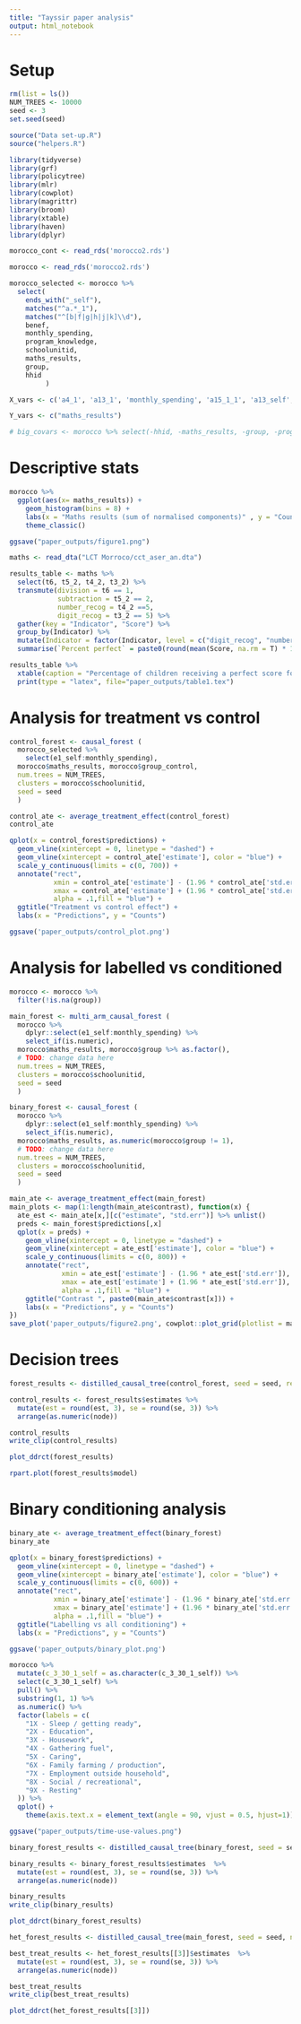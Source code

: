 ```yaml
---
title: "Tayssir paper analysis"
output: html_notebook
---
```

# Setup

```r
rm(list = ls())
NUM_TREES <- 10000
seed <- 3
set.seed(seed)
```


```r
source("Data set-up.R")
source("helpers.R")
```


```r
library(tidyverse)
library(grf)
library(policytree)
library(mlr)
library(cowplot)
library(magrittr)
library(broom)
library(xtable)
library(haven)
library(dplyr)

morocco_cont <- read_rds('morocco2.rds')

morocco <- read_rds('morocco2.rds')

morocco_selected <- morocco %>%
  select(
    ends_with("_self"),
    matches("^a.*_1"),
    matches("^[b|f|g|h|j|k]\\d"),
    benef,
    monthly_spending,
    program_knowledge,
    schoolunitid,
    maths_results,
    group,
    hhid
         )

```


```r
X_vars <- c('a4_1', 'a13_1', 'monthly_spending', 'a15_1_1', 'a13_self', 'a4_self', 'benef')

Y_vars <- c("maths_results")
```

```r
# big_covars <- morocco %>% select(-hhid, -maths_results, -group, -program_knowledge, -schoolid)
```

# Descriptive stats

```r
morocco %>%
  ggplot(aes(x= maths_results)) +
    geom_histogram(bins = 8) +
    labs(x = "Maths results (sum of normalised components)" , y = "Count") +
    theme_classic()

ggsave("paper_outputs/figure1.png")
```

```r
maths <- read_dta("LCT Morroco/cct_aser_an.dta")

results_table <- maths %>%
  select(t6, t5_2, t4_2, t3_2) %>%
  transmute(division = t6 == 1,
            subtraction = t5_2 == 2,
            number_recog = t4_2 ==5,
            digit_recog = t3_2 == 5) %>%
  gather(key = "Indicator", "Score") %>%
  group_by(Indicator) %>%
  mutate(Indicator = factor(Indicator, level = c("digit_recog", "number_recog", "subtraction", "division"), ordered = TRUE)) %>%
  summarise(`Percent perfect` = paste0(round(mean(Score, na.rm = T) * 100,2), "%"))

results_table %>%
  xtable(caption = "Percentage of children receiving a perfect score for each category") %>%
  print(type = "latex", file="paper_outputs/table1.tex")
```

# Analysis for treatment vs control

```r
control_forest <- causal_forest (
  morocco_selected %>% 
    select(e1_self:monthly_spending), 
  morocco$maths_results, morocco$group_control,
  num.trees = NUM_TREES,
  clusters = morocco$schoolunitid,
  seed = seed
  )
```

```r
control_ate <- average_treatment_effect(control_forest)
control_ate
```

```r
qplot(x = control_forest$predictions) + 
  geom_vline(xintercept = 0, linetype = "dashed") +
  geom_vline(xintercept = control_ate['estimate'], color = "blue") +
  scale_y_continuous(limits = c(0, 700)) +
  annotate("rect", 
           xmin = control_ate['estimate'] - (1.96 * control_ate['std.err']), 
           xmax = control_ate['estimate'] + (1.96 * control_ate['std.err']), ymin = 0, ymax = Inf,
           alpha = .1,fill = "blue") +
  ggtitle("Treatment vs control effect") + 
  labs(x = "Predictions", y = "Counts")

ggsave('paper_outputs/control_plot.png')
```


# Analysis for labelled vs conditioned

```r
morocco <- morocco %>%
  filter(!is.na(group))

main_forest <- multi_arm_causal_forest (
  morocco %>% 
    dplyr::select(e1_self:monthly_spending) %>%
    select_if(is.numeric), 
  morocco$maths_results, morocco$group %>% as.factor(),
  # TODO: change data here
  num.trees = NUM_TREES,
  clusters = morocco$schoolunitid,
  seed = seed
  )

binary_forest <- causal_forest (
  morocco %>% 
    dplyr::select(e1_self:monthly_spending) %>%
    select_if(is.numeric), 
  morocco$maths_results, as.numeric(morocco$group != 1),
  # TODO: change data here
  num.trees = NUM_TREES,
  clusters = morocco$schoolunitid,
  seed = seed
  )
```


```r
main_ate <- average_treatment_effect(main_forest)
main_plots <- map(1:length(main_ate$contrast), function(x) {
  ate_est <- main_ate[x,][c("estimate", "std.err")] %>% unlist()
  preds <- main_forest$predictions[,x]
  qplot(x = preds) + 
    geom_vline(xintercept = 0, linetype = "dashed") +
    geom_vline(xintercept = ate_est['estimate'], color = "blue") +
    scale_y_continuous(limits = c(0, 800)) +
    annotate("rect", 
             xmin = ate_est['estimate'] - (1.96 * ate_est['std.err']), 
             xmax = ate_est['estimate'] + (1.96 * ate_est['std.err']), ymin = 0, ymax = Inf,
             alpha = .1,fill = "blue") +
    ggtitle("Contrast ", paste0(main_ate$contrast[x])) + 
    labs(x = "Predictions", y = "Counts")
})
save_plot('paper_outputs/figure2.png', cowplot::plot_grid(plotlist = main_plots), base_height = 5)
```


# Decision trees

```r
forest_results <- distilled_causal_tree(control_forest, seed = seed, replicates = 2000, num_candidate_trees = 1000, maxdepth = 3)
```

```r
control_results <- forest_results$estimates %>%
  mutate(est = round(est, 3), se = round(se, 3)) %>%
  arrange(as.numeric(node))

control_results
write_clip(control_results)
```

```r
plot_ddrct(forest_results)
```


```r
rpart.plot(forest_results$model)
```



# Binary conditioning analysis

```r
binary_ate <- average_treatment_effect(binary_forest)
binary_ate
```

```r
qplot(x = binary_forest$predictions) + 
  geom_vline(xintercept = 0, linetype = "dashed") +
  geom_vline(xintercept = binary_ate['estimate'], color = "blue") +
  scale_y_continuous(limits = c(0, 600)) +
  annotate("rect", 
           xmin = binary_ate['estimate'] - (1.96 * binary_ate['std.err']), 
           xmax = binary_ate['estimate'] + (1.96 * binary_ate['std.err']), ymin = 0, ymax = Inf,
           alpha = .1,fill = "blue") +
  ggtitle("Labelling vs all conditioning") + 
  labs(x = "Predictions", y = "Counts")

ggsave('paper_outputs/binary_plot.png')
```

```r
morocco %>%
  mutate(c_3_30_1_self = as.character(c_3_30_1_self)) %>%
  select(c_3_30_1_self) %>%
  pull() %>%
  substring(1, 1) %>%
  as.numeric() %>%
  factor(labels = c(
    "1X - Sleep / getting ready",
    "2X - Education",
    "3X - Housework",
    "4X - Gathering fuel",
    "5X - Caring",
    "6X - Family farming / production",
    "7X - Employment outside household",
    "8X - Social / recreational",
    "9X - Resting"
  )) %>%
  qplot() +
    theme(axis.text.x = element_text(angle = 90, vjust = 0.5, hjust=1))

ggsave("paper_outputs/time-use-values.png")
```



```r
binary_forest_results <- distilled_causal_tree(binary_forest, seed = seed, num_candidate_trees = 1000, replicates = 2000, maxdepth = 3)
```

```r
binary_results <- binary_forest_results$estimates  %>%
  mutate(est = round(est, 3), se = round(se, 3)) %>%
  arrange(as.numeric(node))

binary_results
write_clip(binary_results)
```

```r
plot_ddrct(binary_forest_results)
```


```r
het_forest_results <- distilled_causal_tree(main_forest, seed = seed, num_candidate_trees = 100, replicates = 2000, maxdepth = 3)
```

```r
best_treat_results <- het_forest_results[[3]]$estimates  %>%
  mutate(est = round(est, 3), se = round(se, 3)) %>%
  arrange(as.numeric(node))

best_treat_results
write_clip(best_treat_results)
```

```r
plot_ddrct(het_forest_results[[3]])
```





